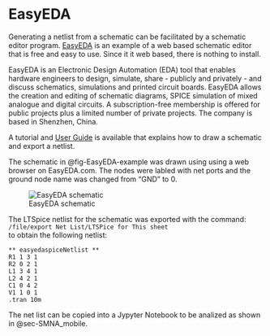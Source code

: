 # EasyEDA {#sec-EasyEDA_schematic_editor}

Generating a netlist from a schematic can be facilitated by a schematic editor program. [EasyEDA](https://www.easyeda.com/) is an example of a web based schematic editor that is free and easy to use. Since it it web based, there is nothing to install.

EasyEDA is an Electronic Design Automation (EDA) tool that enables hardware engineers to design, simulate, share - publicly and privately - and discuss schematics, simulations and printed circuit boards. EasyEDA allows the creation and editing of schematic diagrams, SPICE simulation of mixed analogue and digital circuits. A subscription-free membership is offered for public projects plus a limited number of private projects. The company is based in Shenzhen, China.

A tutorial and [User Guide](https://docs.easyeda.com/en/) is available that explains how to draw a schematic and export a netlist.

The schematic in @fig-EasyEDA-example was drawn using using a web browser on EasyEDA.com. The nodes were labled with net ports and the ground node name was changed from "GND" to 0.

![EasyEDA schematic](EasyEDA-example.png){#fig-EasyEDA-example}

The LTSpice netlist for the schematic was exported with the command:  
```/file/export Net List/LTSPice for This sheet```  
to obtain the following netlist:

```
** easyedaspiceNetlist **
R1 1 3 1
R2 0 2 1
L1 3 4 1
L2 4 2 1
C1 0 4 2
V1 1 0 1
.tran 10m
```
The net list can be copied into a Jypyter Notebook to be analized as shown in @sec-SMNA_mobile.


